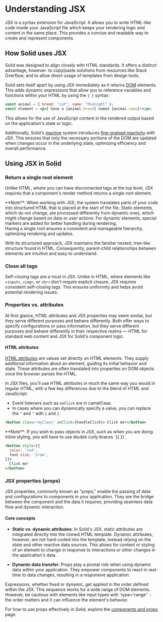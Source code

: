 
# Understanding JSX

JSX is a syntax extension for JavaScript. 
It allows you to write HTML-like code inside your JavaScript file which keeps your rendering logic and content in the same place. 
This provides a concise and readable way to create and represent components.

## How Solid uses JSX

Solid was designed to align closely with HTML standards. 
It offers a distinct advantage, however: to copy/paste solutions from resources like Stack Overflow; and to allow direct usage of templates from design tools.

Solid sets itself apart by using JSX immediately as it returns [DOM](https://developer.mozilla.org/en-US/docs/Web/API/Document_Object_Model/Introduction) elements. 
This adds dynamic expressions that allow you to reference variables and functions within your HTML by using the `{ }` syntax:

```jsx
const animal = { breed: "cat", name: "Midnight" };
const element = <p>I have a {animal.breed} named {animal.name}!</p>;
```

This allows for the use of JavaScript content in the rendered output based on the application's state or logic.

Additionally, Solid's [reactive](/essentials/intro-to-reactivity) system introduces [fine-grained reactivity](/advanced/understanding-fine-grained-reactivity) with JSX.
This ensures that only the necessary portions of the DOM are updated when changes occur in the underlying state, optimizing efficiency and overall performance.

## Using JSX in Solid

### Return a single root element

Unlike HTML, where you can have disconnected tags at the top level, JSX requires that a component's render method returns a single root element.

<Aside type="advanced">
**Note**: When working with JSX, the system translates parts of your code into structured HTML that is placed at the start of the file.
Static elements, which do not change, are processed differently from dynamic ones, which might change based on data or user actions. 
For dynamic elements, special markers are added for better handling during rendering.
<br/>
Having a single root ensures a consistent and manageable hierarchy, optimizing rendering and updates.
</Aside>

With its structured approach, JSX maintains the familiar nested, tree-like structure found in HTML. 
Consequently, parent-child relationships between elements are intuitive and easy to understand.

### Close all tags

Self-closing tags are a must in JSX. 
Unlike in HTML, where elements like `<input>`, `<img>`, or `<br>` don't require explicit closure, JSX requires consistent self-closing tags. 
This ensures uniformity and helps avoid potential rendering issues.

### Properties vs. attributes

At first glance, HTML attributes and JSX properties may seem similar, but they serve different purposes and behave differently.
Both offer ways to specify configurations or pass information, but they serve different purposes and behave differently in their respective realms — HTML for standard web content and JSX for Solid's component logic.

#### HTML attributes

[HTML attributes](https://developer.mozilla.org/en-US/docs/Web/HTML/Attributes) are values set directly on HTML elements. 
They supply additional information about an element, guiding its initial behavior and state. 
These attributes are often translated into properties on DOM objects once the browser parses the HTML.

In JSX files, you'll use HTML attributes in much the same way you would in regular HTML, with a few key differences due to the blend of HTML and JavaScript:

* Event listeners such as `onClick` are in camelCase.
* In cases where you can dynamically specify a value, you can replace the `"` and `"` with `{` and `}`.

```jsx
<button class="myClass" onClick={handleClick}> Click me!</button>
```

<Aside>
  **Note**: If you wish to pass objects in JSX, such as when you are doing inline styling, you will have to use double curly braces `{{ }}`.

  ```jsx
  <button style={{
    color: 'red',
    font-size: '2rem',
  }}>
    Click me!
  </button>
  ```
</Aside>

### JSX properties (props)

JSX properties, commonly known as "props," enable the passing of data and configurations to components in your application.
They are the bridge between the component and the data it requires, providing seamless data flow and dynamic interaction.

#### Core concepts

* **Static vs. dynamic attributes**: 
In Solid's JSX, static attributes are integrated directly into the cloned HTML template. 
Dynamic attributes, however, are not hard-coded into the template, instead relying on the state and other reactive data sources. 
This allows for content or styling of an element to change in response to interactions or other changes in the application's data.

* **Dynamic data transfer**: 
Props play a pivotal role when using dynamic data within your application. 
They empower components to react in real-time to data changes, resulting in a responsive application.

<Aside>
  Expressions, whether fixed or dynamic, get applied in the order defined within the JSX. 
  This sequence works for a wide range of DOM elements.
  However, be cautious with elements like input types with `type='range'` - the order matters and it can influence the element's behavior.
</Aside>

For how to use props effectively in Solid, explore the [components and props](/essentials/components-and-props) page.
